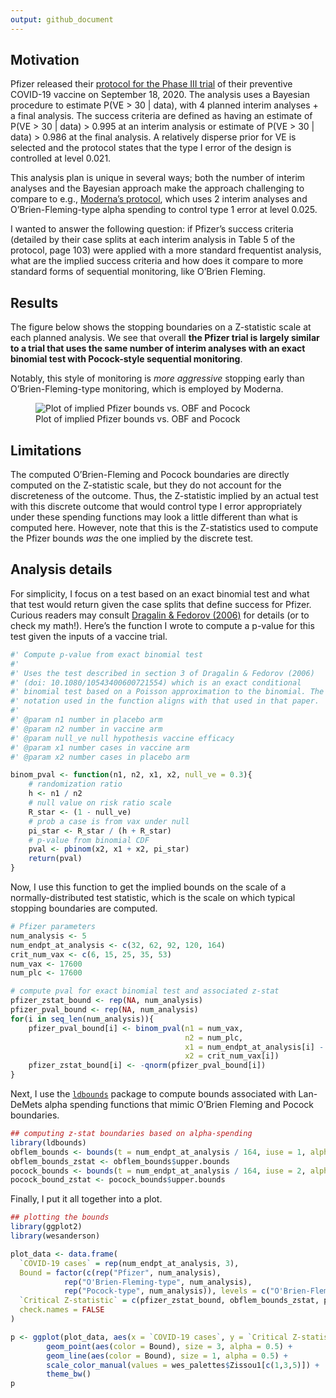 ```yaml
---
output: github_document
---
```


## Motivation

Pfizer released their [protocol for the Phase III trial](https://www.documentcloud.org/documents/7212814-C4591001-Clinical-Protocol.html) of their preventive COVID-19 vaccine on September 18, 2020. The analysis uses a Bayesian procedure to estimate P(VE > 30 | data), with 4 planned interim analyses + a final analysis. The success criteria are defined as having an estimate of P(VE > 30 | data) > 0.995 at an interim analysis or estimate of P(VE > 30 | data) > 0.986 at the final analysis. A relatively disperse prior for VE is selected and the protocol states that the type I error of the design is controlled at level 0.021. 

This analysis plan is unique in several ways; both the number of interim analyses and the Bayesian approach make the approach challenging to compare to e.g., [Moderna's protocol](https://www.modernatx.com/sites/default/files/mRNA-1273-P301-Protocol.pdf), which uses 2 interim analyses and O'Brien-Fleming-type alpha spending to control type 1 error at level 0.025. 

I wanted to answer the following question: if Pfizer's success criteria (detailed by their case splits at each interim analysis in Table 5 of the protocol, page 103) were applied with a more standard frequentist analysis, what are the implied success criteria and how does it compare to more standard forms of sequential monitoring, like O'Brien Fleming. 

## Results

The figure below shows the stopping boundaries on a Z-statistic scale at each planned analysis. We see that overall __the Pfizer trial is largely similar to a trial that uses the same number of interim analyses with an exact binomial test with Pocock-style sequential monitoring__. 

Notably, this style of monitoring is *more aggressive* stopping early than O'Brien-Fleming-type monitoring, which is employed by Moderna.

![Plot of implied Pfizer bounds vs. OBF and Pocock](`r knitr::fig_chunk('bounds-plot', 'png')`)

## Limitations

The computed O'Brien-Fleming and Pocock boundaries are directly computed on the Z-statistic scale, but they do not account for the discreteness of the outcome. Thus, the Z-statistic implied by an actual test with this discrete outcome that would control type I error appropriately under these spending functions may look a little different than what is computed here. However, note that this is the Z-statistics used to compute the Pfizer bounds *was* the one implied by the discrete test. 

## Analysis details

For simplicity, I focus on a test based on an exact binomial test and what that test would return given the case splits that define success for Pfizer. Curious readers may consult [Dragalin & Fedorov (2006)](https://www.tandfonline.com/doi/full/10.1080/10543400600721554) for details (or to check my math!). Here's the function I wrote to compute a p-value for this test given the inputs of a vaccine trial. 

```r
#' Compute p-value from exact binomial test
#' 
#' Uses the test described in section 3 of Dragalin & Fedorov (2006)
#' (doi: 10.1080/10543400600721554) which is an exact conditional
#' binomial test based on a Poisson approximation to the binomial. The
#' notation used in the function aligns with that used in that paper.
#' 
#' @param n1 number in placebo arm
#' @param n2 number in vaccine arm
#' @param null_ve null hypothesis vaccine efficacy
#' @param x1 number cases in vaccine arm
#' @param x2 number cases in placebo arm

binom_pval <- function(n1, n2, x1, x2, null_ve = 0.3){
	# randomization ratio
	h <- n1 / n2
	# null value on risk ratio scale
	R_star <- (1 - null_ve)
	# prob a case is from vax under null
	pi_star <- R_star / (h + R_star)
	# p-value from binomial CDF
	pval <- pbinom(x2, x1 + x2, pi_star)
	return(pval)
}
```

Now, I use this function to get the implied bounds on the scale of a normally-distributed test statistic, which is the scale on which typical stopping boundaries are computed. 

```r
# Pfizer parameters
num_analysis <- 5
num_endpt_at_analysis <- c(32, 62, 92, 120, 164)
crit_num_vax <- c(6, 15, 25, 35, 53)
num_vax <- 17600
num_plc <- 17600

# compute pval for exact binomial test and associated z-stat
pfizer_zstat_bound <- rep(NA, num_analysis)
pfizer_pval_bound <- rep(NA, num_analysis)
for(i in seq_len(num_analysis)){
	pfizer_pval_bound[i] <- binom_pval(n1 = num_vax, 
	                                   n2 = num_plc, 
	                                   x1 = num_endpt_at_analysis[i] - crit_num_vax[i], 
	                                   x2 = crit_num_vax[i])
	pfizer_zstat_bound[i] <- -qnorm(pfizer_pval_bound[i])
}
```

Next, I use the [`ldbounds`](https://cran.r-project.org/web/packages/ldbounds/index.html) package to compute bounds associated with Lan-DeMets alpha spending functions that mimic O'Brien Fleming and Pocock boundaries. 

```r
## computing z-stat boundaries based on alpha-spending
library(ldbounds)
obflem_bounds <- bounds(t = num_endpt_at_analysis / 164, iuse = 1, alpha = 0.025)
obflem_bounds_zstat <- obflem_bounds$upper.bounds
pocock_bounds <- bounds(t = num_endpt_at_analysis / 164, iuse = 2, alpha = 0.025)
pocock_bound_zstat <- pocock_bounds$upper.bounds
```

Finally, I put it all together into a plot. 

```r
## plotting the bounds
library(ggplot2)
library(wesanderson)

plot_data <- data.frame(
  `COVID-19 cases` = rep(num_endpt_at_analysis, 3),
  Bound = factor(c(rep("Pfizer", num_analysis), 
            rep("O'Brien-Fleming-type", num_analysis),
            rep("Pocock-type", num_analysis)), levels = c("O'Brien-Fleming-type", "Pocock-type", "Pfizer")),
  `Critical Z-statistic` = c(pfizer_zstat_bound, obflem_bounds_zstat, pocock_bound_zstat),
  check.names = FALSE
)

p <- ggplot(plot_data, aes(x = `COVID-19 cases`, y = `Critical Z-statistic`)) + 
		geom_point(aes(color = Bound), size = 3, alpha = 0.5) + 
		geom_line(aes(color = Bound), size = 1, alpha = 0.5) + 
		scale_color_manual(values = wes_palettes$Zissou1[c(1,3,5)]) + 
		theme_bw()
p
```


